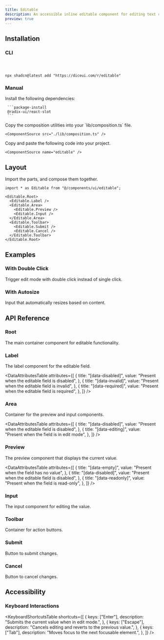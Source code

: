 ```yaml
---
title: Editable
description: An accessible inline editable component for editing text content in place.
preview: true
---
```


<ComponentTabs name="editable-demo" className="[&>div]:h-full justify-start" />

## Installation

### CLI

```package-install



npx shadcn@latest add "https://diceui.com/r/editable"
```

### Manual

<Steps>
  <Step>
     Install the following dependencies:

     ```package-install
     @radix-ui/react-slot
     ```
  </Step>
  <Step>
    Copy the composition utilities into your `lib/composition.ts` file.

    <ComponentSource src="./lib/composition.ts" />
  </Step>
  <Step>
    Copy and paste the following code into your project.

    <ComponentSource name="editable" />
  </Step>
</Steps>

## Layout

Import the parts, and compose them together.

```tsx
import * as Editable from "@/components/ui/editable";

<Editable.Root>
  <Editable.Label />
  <Editable.Area>
    <Editable.Preview />
    <Editable.Input />
  </Editable.Area>
  <Editable.Toolbar>
    <Editable.Submit />
    <Editable.Cancel />
  </Editable.Toolbar>
</Editable.Root>
```

## Examples

### With Double Click

Trigger edit mode with double click instead of single click.

<ComponentTabs name="editable-double-click-demo" className="[&>div]:h-full justify-start" />

### With Autosize

Input that automatically resizes based on content.

<ComponentTabs name="editable-autosize-demo" className="[&>div]:h-full justify-start" />

## API Reference

### Root

The main container component for editable functionality.

<AutoTypeTable
  path="./types/docs/editable.ts"
  name="RootProps"
/>

### Label

The label component for the editable field.

<AutoTypeTable
  path="./types/docs/editable.ts"
  name="LabelProps"
/>

<DataAttributesTable
  attributes={[
    {
      title: "[data-disabled]",
      value: "Present when the editable field is disabled",
    },
    {
      title: "[data-invalid]",
      value: "Present when the editable field is invalid",
    },
    {
      title: "[data-required]",
      value: "Present when the editable field is required",
    },
  ]}
/>

### Area

Container for the preview and input components.

<AutoTypeTable
  path="./types/docs/editable.ts"
  name="AreaProps"
/>

<DataAttributesTable
  attributes={[
    {
      title: "[data-disabled]",
      value: "Present when the editable field is disabled",
    },
    {
      title: "[data-editing]",
      value: "Present when the field is in edit mode",
    },
  ]}
/>

### Preview

The preview component that displays the current value.

<AutoTypeTable
  path="./types/docs/editable.ts"
  name="PreviewProps"
/>

<DataAttributesTable
  attributes={[
    {
      title: "[data-empty]",
      value: "Present when the field has no value",
    },
    {
      title: "[data-disabled]",
      value: "Present when the editable field is disabled",
    },
    {
      title: "[data-readonly]",
      value: "Present when the field is read-only",
    },
  ]}
/>

### Input

The input component for editing the value.

<AutoTypeTable
  path="./types/docs/editable.ts"
  name="InputProps"
/>

### Toolbar

Container for action buttons.

<AutoTypeTable
  path="./types/docs/editable.ts"
  name="ToolbarProps"
/>

### Submit

Button to submit changes.

<AutoTypeTable
  path="./types/docs/editable.ts"
  name="SubmitProps"
/>

### Cancel

Button to cancel changes.

<AutoTypeTable
  path="./types/docs/editable.ts"
  name="CancelProps"
/>

## Accessibility

### Keyboard Interactions

<KeyboardShortcutsTable
  shortcuts={[
    {
      keys: ["Enter"],
      description: "Submits the current value when in edit mode.",
    },
    {
      keys: ["Escape"],
      description: "Cancels editing and reverts to the previous value.",
    },
    {
      keys: ["Tab"],
      description: "Moves focus to the next focusable element.",
    },
  ]}
/>

